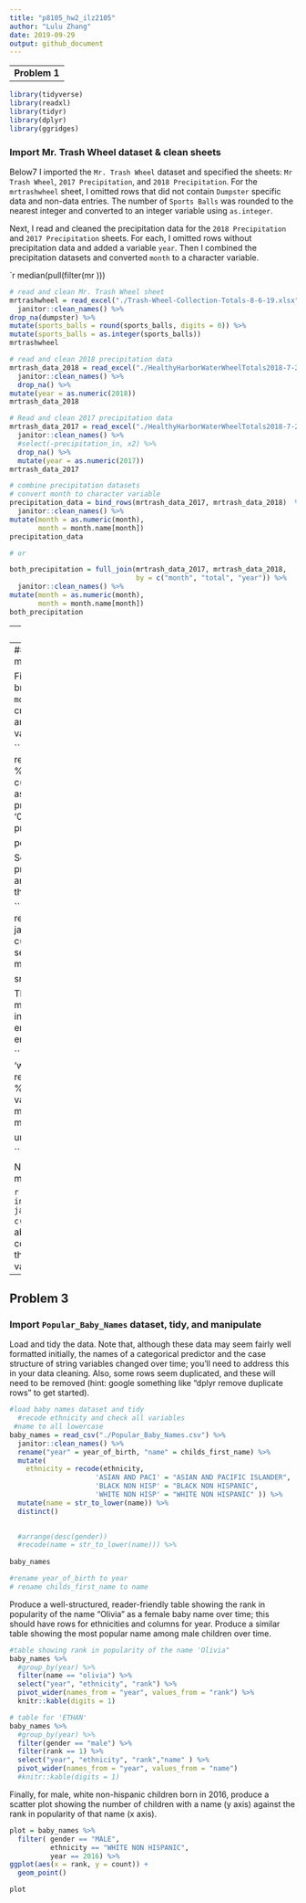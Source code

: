 ```yaml
---
title: "p8105_hw2_ilz2105"
author: "Lulu Zhang"
date: 2019-09-29
output: github_document
---
```


--
__Problem 1__
--


```r
library(tidyverse)
library(readxl)
library(tidyr)
library(dplyr)
library(ggridges)
```


### Import Mr. Trash Wheel dataset & clean sheets 

Below7
I imported the `Mr. Trash Wheel` dataset and specified the sheets: `Mr Trash Wheel`, `2017 Precipitation`, 
and `2018 Precipitation`. For the `mrtrashwheel` sheet, I omitted rows that did not contain `Dumpster` specific data 
and non-data entries. The number of `Sports Balls` was rounded to the nearest integer and converted to 
an integer variable using `as.integer`. 

Next, I read and cleaned the precipitation data for the `2018 Precipitation` and `2017 Precipitation` sheets. 
For each, I omitted rows without precipitation data and added a variable `year`. Then I combined the precipitation 
datasets and converted `month` to a character variable. 

`r median(pull(filter(mr )))

```r
# read and clean Mr. Trash Wheel sheet
mrtrashwheel = read_excel("./Trash-Wheel-Collection-Totals-8-6-19.xlsx", 1, col_names = TRUE) %>% 
  janitor::clean_names() %>% 
drop_na(dumpster) %>% 
mutate(sports_balls = round(sports_balls, digits = 0)) %>%  
mutate(sports_balls = as.integer(sports_balls))
mrtrashwheel

# read and clean 2018 precipitation data
mrtrash_data_2018 = read_excel("./HealthyHarborWaterWheelTotals2018-7-28.xlsx", sheet = "2018 Precipitation", skip = 1 ) %>% 
  janitor::clean_names() %>%
  drop_na() %>% 
mutate(year = as.numeric(2018))
mrtrash_data_2018

# Read and clean 2017 precipitation data
mrtrash_data_2017 = read_excel("./HealthyHarborWaterWheelTotals2018-7-28.xlsx", sheet = "2017 Precipitation", na = "NA" , skip = 1) %>% 
  janitor::clean_names() %>%
  #select(-precipitation_in, x2) %>% 
  drop_na() %>% 
  mutate(year = as.numeric(2017))
mrtrash_data_2017

# combine precipitation datasets
# convert month to character variable
precipitation_data = bind_rows(mrtrash_data_2017, mrtrash_data_2018)  %>% 
  janitor::clean_names() %>% 
mutate(month = as.numeric(month),
       month = month.name[month])
precipitation_data

# or 

both_precipitation = full_join(mrtrash_data_2017, mrtrash_data_2018, 
                               by = c("month", "total", "year")) %>% 
  janitor::clean_names() %>% 
mutate(month = as.numeric(month),
       month = month.name[month])
both_precipitation
```

--
__Problem 2__
--
### Read and tidy `pols`, `snp`, and `unemployment` data and merge

First, clean the data in `pols-month.csv`. Use separate() to break up the variable mon into integer variables 
`year`, `month`, and `day`; replace `month number` with `month name`; create a `president` variable taking values 
`gop` and `dem`, and remove `prez_dem` and `prez_gop`; and remove the `day` variable.

```r
# import pols-month.csv and clean
pols = read.csv("./fivethirtyeight_datasets/pols-month.csv") %>% 
  janitor::clean_names() %>% 
  separate(mon, into = c("year", "month", "day")) %>% 
  mutate(month = as.numeric(month),
       month = month.name[month],
  prez_gop = recode(prez_gop, '1' = "gop" ,  '2' = "gop" ,  '0' = "dem" ),
   president = prez_gop )%>% 
  select(-prez_dem, -prez_gop, -day)

pols
```

Second, clean the data in `snp.csv` using a similar process to the above. For consistency across datasets, 
arrange according to `year` and `month`, and organize so that `year` and `month` are the leading columns.


```r
# import snp.csv and clean
snp = read.csv("./fivethirtyeight_datasets/snp.csv") %>% 
  janitor::clean_names() %>% 
separate(date, into = c("month","day", "year" )) %>% 
  select(starts_with("year"), everything(), -day)  %>% 
  mutate(month = month.name[as.numeric(month)]) 

snp
```

Third, I tidied the `unemployment` data so that it can be merged with the previous datasets. This process involved 
switching from “wide” to “long” format; ensuring that key variables have the same name; and ensuring that key variables take the same values.

```r

# import and tidy unemployment data 
# switch from 'wide' to 'long' format
unemployment = read.csv("./fivethirtyeight_datasets/unemployment.csv")  %>% 
   pivot_longer(Jan:Dec, names_to = "month", values_to = "percent") %>% 
  mutate(month = match(month, month.abb),
                       month = month.name[month]) %>% 
  janitor::clean_names()

unemployment

```

Next, I joined the datasets by merging `snp` into `pols`, and merging `unemployment` into the result.

```r

# merge pols_month, snp, and unemployment
final = inner_join(snp, pols, by = c("year", "month")) %>% 
  janitor::clean_names() %>% 
  merge( unemployment, by = c("year", "month"))
final
```
Write a short paragraph about these datasets. Explain briefly what each dataset contained, and describe the resulting dataset (e.g. give the dimension, range of years, and names of key variables).




--
__Problem 3__
--

### Import `Popular_Baby_Names` dataset, tidy, and manipulate

Load and tidy the data. Note that, although these data may seem fairly well formatted initially, 
the names of a categorical predictor and the case structure of string variables changed over time; 
you’ll need to address this in your data cleaning. Also, some rows seem duplicated, and these will 
need to be removed (hint: google something like “dplyr remove duplicate rows” to get started).


```r

#load baby names dataset and tidy
  #recode ethnicity and check all variables
 #name to all lowercase
baby_names = read_csv("./Popular_Baby_Names.csv") %>% 
  janitor::clean_names() %>% 
  rename("year" = year_of_birth, "name" = childs_first_name) %>% 
  mutate(
    ethnicity = recode(ethnicity, 
                     'ASIAN AND PACI' = "ASIAN AND PACIFIC ISLANDER",  
                     'BLACK NON HISP' = "BLACK NON HISPANIC", 
                     'WHITE NON HISP' = "WHITE NON HISPANIC" )) %>% 
  mutate(name = str_to_lower(name)) %>% 
  distinct() 
   

  #arrange(desc(gender))
  #recode(name = str_to_lower(name))) %>%  
  
baby_names

#rename year_of_birth to year
# rename childs_first_name to name
```
Produce a well-structured, reader-friendly table showing the rank in popularity of the name “Olivia” 
as a female baby name over time; this should have rows for ethnicities and columns for year. Produce 
a similar table showing the most popular name among male children over time.


```r
#table showing rank in popularity of the name 'Olivia" 
baby_names %>% 
  #group_by(year) %>% 
  filter(name == "olivia") %>% 
  select("year", "ethnicity", "rank") %>% 
  pivot_wider(names_from = "year", values_from = "rank") %>% 
  knitr::kable(digits = 1)

# table for 'ETHAN'
baby_names %>% 
  #group_by(year) %>% 
  filter(gender == "male") %>%
  filter(rank == 1) %>% 
  select("year", "ethnicity", "rank","name" ) %>% 
  pivot_wider(names_from = "year", values_from = "name") 
  #knitr::kable(digits = 1)
```

Finally, for male, white non-hispanic children born in 2016, produce a scatter plot showing the number of 
children with a name (y axis) against the rank in popularity of that name (x axis).
```r

plot = baby_names %>% 
  filter( gender == "MALE", 
          ethnicity == "WHITE NON HISPANIC", 
          year == 2016) %>% 
ggplot(aes(x = rank, y = count)) +
  geom_point() 

plot
```




 

